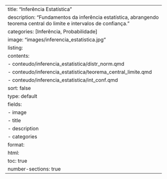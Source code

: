---
title: "Inferência Estatística"
description: "Fundamentos da inferência estatística, abrangendo teorema central do limite e intervalos de confiança."
categories: [Inferência, Probabilidade]
image: "images/inferencia_estatistica.jpg"
listing:
  contents:
    - conteudo/inferencia_estatistica/distr_norm.qmd
    - conteudo/inferencia_estatistica/teorema_central_limite.qmd
    - conteudo/inferencia_estatistica/int_conf.qmd
  sort: false
  type: default
  fields: 
    - image
    - title
    - description
    - categories
format:
  html:
    toc: true
    number-sections: true
---
